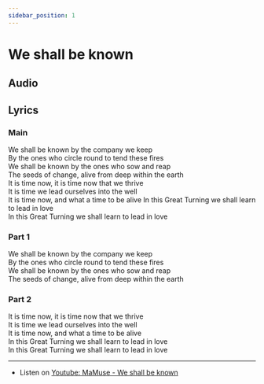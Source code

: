 ```yaml
---  
sidebar_position: 1
---  
```

  
# We shall be known  


## Audio

<AudioComponent source="/audio/we-shall-be-known-(thrive-choir-covering-mamuse).m4a"/>

  
## Lyrics

### Main  
We shall be known by the company we keep  
By the ones who circle round to tend these fires  
We shall be known by the ones who sow and reap  
The seeds of change, alive from deep within the earth  
It is time now, it is time now that we thrive  
It is time we lead ourselves into the well  
It is time now, and what a time to be alive In this Great Turning we shall learn to lead in love  
In this Great Turning we shall learn to lead in love  
  
### Part 1  
We shall be known by the company we keep  
By the ones who circle round to tend these fires  
We shall be known by the ones who sow and reap  
The seeds of change, alive from deep within the earth  
  
### Part 2  
It is time now, it is time now that we thrive  
It is time we lead ourselves into the well  
It is time now, and what a time to be alive  
In this Great Turning we shall learn to lead in love  
In this Great Turning we shall learn to lead in love  
  
----  
  
- Listen on [Youtube: MaMuse - We shall be known](https://www.youtube.com/watch?v=dX11MEtbkXI)   
  

